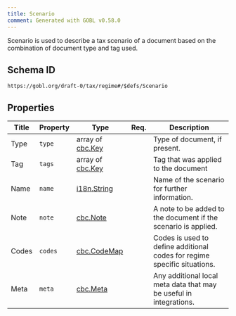 ```yaml
---
title: Scenario
comment: Generated with GOBL v0.58.0
---
```


Scenario is used to describe a tax scenario of a document based on the combination of document type and tag used.

## Schema ID

`https://gobl.org/draft-0/tax/regime#/$defs/Scenario`

## Properties

| Title | Property | Type                                 | Req. | Description                                                              |
|-------|----------|--------------------------------------|------|--------------------------------------------------------------------------|
| Type  | `type`   | array of [cbc.Key](/draft-0/cbc/key) |      | Type of document, if present.                                            |
| Tag   | `tags`   | array of [cbc.Key](/draft-0/cbc/key) |      | Tag that was applied to the document                                     |
| Name  | `name`   | [i18n.String](/draft-0/i18n/string)  |      | Name of the scenario for further information.                            |
| Note  | `note`   | [cbc.Note](/draft-0/cbc/note)        |      | A note to be added to the document if the scenario is applied.           |
| Codes | `codes`  | [cbc.CodeMap](/draft-0/cbc/code_map) |      | Codes is used to define additional codes for regime specific situations. |
| Meta  | `meta`   | [cbc.Meta](/draft-0/cbc/meta)        |      | Any additional local meta data that may be useful in integrations.       |

